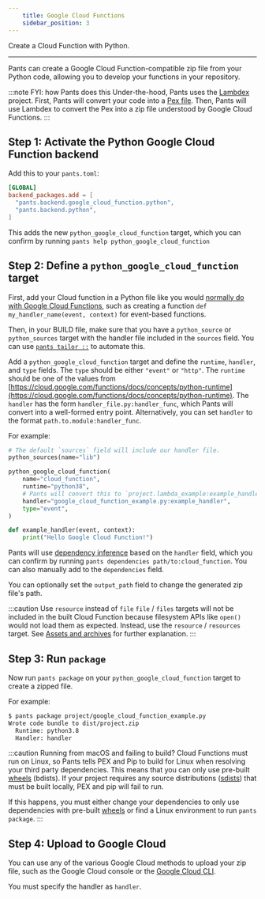 ```yaml
---
    title: Google Cloud Functions
    sidebar_position: 3
---
```


Create a Cloud Function with Python.

---

Pants can create a Google Cloud Function-compatible zip file from your Python code, allowing you to develop your functions in your repository.

:::note FYI: how Pants does this
Under-the-hood, Pants uses the [Lambdex](https://github.com/pantsbuild/lambdex) project. First, Pants will convert your code into a [Pex file](../python-overview/pex-files.mdx). Then, Pants will use Lambdex to convert the Pex into a zip file understood by Google Cloud Functions.
:::

## Step 1: Activate the Python Google Cloud Function backend

Add this to your `pants.toml`:

```toml title="pants.toml"
[GLOBAL]
backend_packages.add = [
  "pants.backend.google_cloud_function.python",
  "pants.backend.python",
]
```

This adds the new `python_google_cloud_function` target, which you can confirm by running `pants help python_google_cloud_function `

## Step 2: Define a `python_google_cloud_function ` target

First, add your Cloud function in a Python file like you would [normally do with Google Cloud Functions](https://cloud.google.com/functions/docs/first-python), such as creating a function `def my_handler_name(event, context)` for event-based functions.

Then, in your BUILD file, make sure that you have a `python_source` or `python_sources` target with the handler file included in the `sources` field. You can use [`pants tailor ::`](../../getting-started/initial-configuration.mdx#5-generate-build-files) to automate this.

Add a `python_google_cloud_function` target and define the `runtime`, `handler`, and `type` fields. The `type` should be either `"event"` or `"http"`. The `runtime` should be one of the values from [https://cloud.google.com/functions/docs/concepts/python-runtime](https://cloud.google.com/functions/docs/concepts/python-runtime). The `handler` has the form `handler_file.py:handler_func`, which Pants will convert into a well-formed entry point. Alternatively, you can set `handler` to the format `path.to.module:handler_func`.

For example:

```python title="project/BUILD"
# The default `sources` field will include our handler file.
python_sources(name="lib")

python_google_cloud_function(
    name="cloud_function",
    runtime="python38",
    # Pants will convert this to `project.lambda_example:example_handler`.
    handler="google_cloud_function_example.py:example_handler",
    type="event",
)
```

```python title="project/google_cloud_function_example.py"
def example_handler(event, context):
    print("Hello Google Cloud Function!")
```

Pants will use [dependency inference](../../using-pants/key-concepts/targets-and-build-files.mdx) based on the `handler` field, which you can confirm by running `pants dependencies path/to:cloud_function`. You can also manually add to the `dependencies` field.

You can optionally set the `output_path` field to change the generated zip file's path.

:::caution Use `resource` instead of `file`
`file` / `files` targets will not be included in the built Cloud Function because filesystem APIs like `open()` would not load them as expected. Instead, use the `resource` / `resources` target. See [Assets and archives](../../using-pants/assets-and-archives.mdx) for further explanation.
:::

## Step 3: Run `package`

Now run `pants package` on your `python_google_cloud_function` target to create a zipped file.

For example:

```bash
$ pants package project/google_cloud_function_example.py
Wrote code bundle to dist/project.zip
  Runtime: python3.8
  Handler: handler
```

:::caution Running from macOS and failing to build?
Cloud Functions must run on Linux, so Pants tells PEX and Pip to build for Linux when resolving your third party dependencies. This means that you can only use pre-built [wheels](https://packaging.python.org/glossary/#term-wheel) (bdists). If your project requires any source distributions ([sdists](https://packaging.python.org/glossary/#term-source-distribution-or-sdist)) that must be built locally, PEX and pip will fail to run.

If this happens, you must either change your dependencies to only use dependencies with pre-built [wheels](https://pythonwheels.com) or find a Linux environment to run `pants package`.
:::

## Step 4: Upload to Google Cloud

You can use any of the various Google Cloud methods to upload your zip file, such as the Google Cloud console or the [Google Cloud CLI](https://cloud.google.com/functions/docs/deploying/filesystem#deploy_using_the_gcloud_tool).

You must specify the handler as `handler`.
